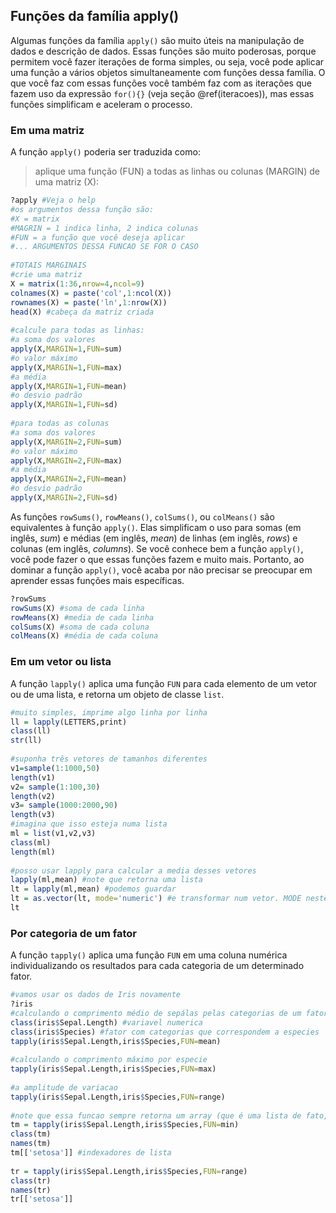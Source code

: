 ## Funções da família apply()

Algumas funções da família `apply()` são muito úteis na manipulação de dados e descrição de dados.
Essas funções são muito poderosas, porque permitem você fazer iterações de forma simples, ou seja, você pode aplicar uma função a vários objetos simultaneamente com funções dessa família.
O que você faz com essas funções você também faz com as iterações que fazem uso da expressão `for(){}` (veja seção \@ref(iteracoes)), mas essas funções simplificam e aceleram o processo.  

### Em uma matriz

A função `apply()` poderia ser traduzida como: 

> aplique uma função (FUN) a todas as linhas ou colunas (MARGIN) de uma matriz (X):

```r
?apply #Veja o help
#os argumentos dessa função são:
#X = matrix 
#MAGRIN = 1 indica linha, 2 indica colunas
#FUN = a função que você deseja aplicar
#... ARGUMENTOS DESSA FUNCAO SE FOR O CASO
 
#TOTAIS MARGINAIS
#crie uma matriz
X = matrix(1:36,nrow=4,ncol=9)
colnames(X) = paste('col',1:ncol(X))
rownames(X) = paste('ln',1:nrow(X))
head(X) #cabeça da matriz criada
 
#calcule para todas as linhas:
#a soma dos valores
apply(X,MARGIN=1,FUN=sum)
#o valor máximo
apply(X,MARGIN=1,FUN=max)
#a média
apply(X,MARGIN=1,FUN=mean)
#o desvio padrão
apply(X,MARGIN=1,FUN=sd)
 
#para todas as colunas
#a soma dos valores
apply(X,MARGIN=2,FUN=sum)
#o valor máximo
apply(X,MARGIN=2,FUN=max)
#a média
apply(X,MARGIN=2,FUN=mean)
#o desvio padrão
apply(X,MARGIN=2,FUN=sd)
```

As funções `rowSums()`, `rowMeans()`, `colSums()`, ou `colMeans()` são equivalentes à função `apply()`.
Elas simplificam o uso para somas (em inglês, *sum*) e médias (em inglês, *mean*) de linhas (em inglês, *rows*) e colunas (em inglês, *columns*).
Se você conhece bem a função `apply()`, você pode fazer o que essas funções fazem e muito mais.
Portanto, ao dominar a função `apply()`, você acaba por não precisar se preocupar em aprender essas funções mais específicas.

```r
?rowSums
rowSums(X) #soma de cada linha
rowMeans(X) #media de cada linha
colSums(X) #soma de cada coluna
colMeans(X) #média de cada coluna
```

### Em um vetor ou lista

A função `lapply()` aplica uma função `FUN` para cada elemento de um vetor ou de uma lista, e retorna um objeto de classe `list`.

```r
#muito simples, imprime algo linha por linha
ll = lapply(LETTERS,print)
class(ll)
str(ll)
 
#suponha três vetores de tamanhos diferentes
v1=sample(1:1000,50)
length(v1)
v2= sample(1:100,30)
length(v2)
v3= sample(1000:2000,90)
length(v3)
#imagina que isso esteja numa lista
ml = list(v1,v2,v3)
class(ml)
length(ml)
 
#posso usar lapply para calcular a media desses vetores
lapply(ml,mean) #note que retorna uma lista
lt = lapply(ml,mean) #podemos guardar
lt = as.vector(lt, mode='numeric') #e transformar num vetor. MODE neste caso é fundamental usar
lt
```

### Por categoria de um fator

A função `tapply()` aplica uma função `FUN` em uma coluna numérica individualizando os resultados para cada categoria de um determinado fator.

```r
#vamos usar os dados de Iris novamente
?iris
#calculando o comprimento médio de sepálas pelas categorias de um fator (especies)
class(iris$Sepal.Length) #variavel numerica
class(iris$Species) #fator com categorias que correspondem a especies
tapply(iris$Sepal.Length,iris$Species,FUN=mean)
 
#calculando o comprimento máximo por especie
tapply(iris$Sepal.Length,iris$Species,FUN=max)
 
#a amplitude de variacao
tapply(iris$Sepal.Length,iris$Species,FUN=range)
 
#note que essa funcao sempre retorna um array (que é uma lista de fato, neste caso)
tm = tapply(iris$Sepal.Length,iris$Species,FUN=min)
class(tm)
names(tm)
tm[['setosa']] #indexadores de lista
 
tr = tapply(iris$Sepal.Length,iris$Species,FUN=range)
class(tr)
names(tr)
tr[['setosa']]
```
